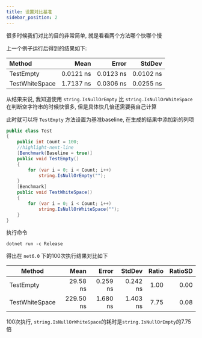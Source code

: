 ```yaml
---
title: 设置对比基准
sidebar_position: 2
---
```


很多时候我们对比的目的非常简单, 就是看看两个方法哪个快哪个慢

上一个例子运行后得到的结果如下:

| Method         | Mean      | Error     | StdDev    |
|:---------------|----------:|----------:|----------:|
| TestEmpty      | 0.0121 ns | 0.0123 ns | 0.0102 ns |
| TestWhiteSpace | 1.7137 ns | 0.0306 ns | 0.0255 ns |

从结果来说, 我知道使用 `string.IsNullOrEmpty` 比 `string.IsNullOrWhiteSpace` 在判断空字符串的时候快很多, 但是具体快几倍还需要我自己计算

此时就可以将 `TestEmpty` 方法设置为基准baseline, 在生成的结果中添加新的列项

```csharp
public class Test
{
    public int Count = 100;
    //highlight-next-line
    [Benchmark(Baseline = true)]
    public void TestEmpty()
    {
        for (var i = 0; i < Count; i++)
            string.IsNullOrEmpty("");
    }
    [Benchmark]
    public void TestWhiteSpace()
    {
        for (var i = 0; i < Count; i++)
            string.IsNullOrWhiteSpace("");
    }
}
```

执行命令

```shell
dotnet run -c Release
```

得出在 `net6.0` 下的100次执行结果对比如下

| Method         | Mean      | Error    | StdDev   | Ratio | RatioSD |
|--------------- |----------:|---------:|---------:|------:|--------:|
| TestEmpty      |  29.58 ns | 0.259 ns | 0.242 ns |  1.00 |    0.00 |
| TestWhiteSpace | 229.50 ns | 1.680 ns | 1.403 ns |  7.75 |    0.08 |

100次执行, `string.IsNullOrWhiteSpace`的耗时是`string.IsNullOrEmpty`的7.75倍
